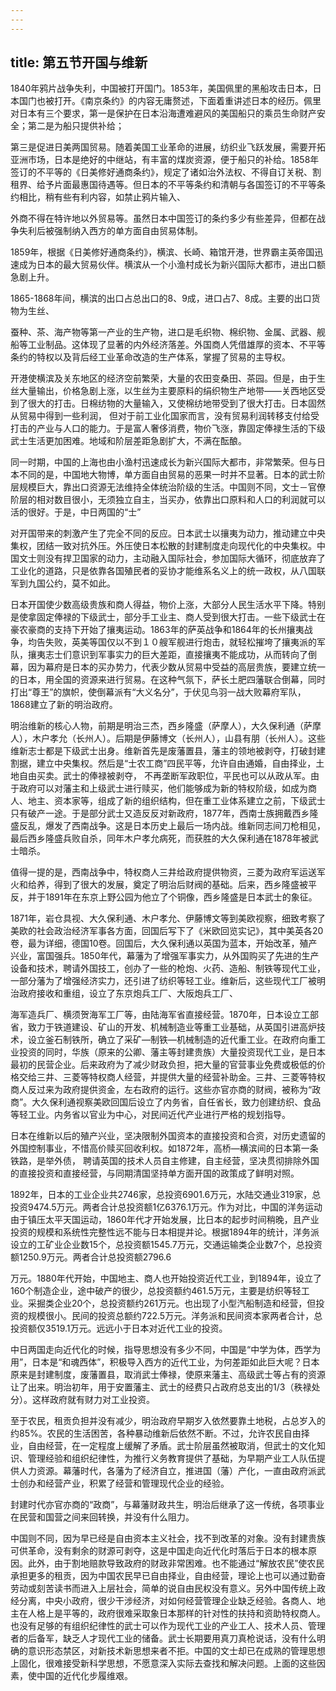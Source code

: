 ```yaml
---
---
---
```

title: 第五节开国与维新
---



1840年鸦片战争失利，中国被打开国门。1853年，美国佩里的黑船攻击日本，日本国门也被打开。《南京条约》的内容无庸赘述，下面着重讲述日本的经历。佩里对日本有三个要求，第一是保护在日本沿海遭难避风的美国船只的乘员生命财产安全；第二是为船只提供补给；

第三是促进日美两国贸易。随着美国工业革命的进展，纺织业飞跃发展，需要开拓亚洲市场，日本是绝好的中继站，有丰富的煤炭资源，便于船只的补给。1858年签订的不平等的《日美修好通商条约》，规定了诸如治外法权、不得自订关税、割租界、给予片面最惠国待遇等。但日本的不平等条约和清朝与各国签订的不平等条约相比，稍有些有利内容，如禁止鸦片输入、

外商不得在特许地以外贸易等。虽然日本中国签订的条约多少有些差异，但都在战争失利后被强制纳入西方的单方面自由贸易体制。

1859年，根据《日美修好通商条约》，横滨、长崎、箱馆开港，世界霸主英帝国迅速成为日本的最大贸易伙伴。横滨从一个小渔村成长为新兴国际大都市，进出口额急剧上升。

1865-1868年间，横滨的出口占总出口的8、9成，进口占7、8成。主要的出口货物为生丝、

蚕种、茶、海产物等第一产业的生产物，进口是毛织物、棉织物、金属、武器、舰船等工业制品。这体现了显著的内外经济落差。外国商人凭借雄厚的资本、不平等条约的特权以及背后经工业革命改造的生产体系，掌握了贸易的主导权。

开港使横滨及关东地区的经济空前繁荣，大量的农田变桑田、茶园。但是，由于生丝大量输出，价格急剧上涨，以生丝为主要原料的绢织物生产地带——关西地区受到了很大的打击。日棉纺物的大量输入，又使棉纺地带受到了很大打击。日本固然从贸易中得到一些利润，
但对于前工业化国家而言，没有贸易利润转移支付给受打击的产业与人口的能力。于是富人奢侈消费，物价飞涨，靠固定俸禄生活的下级武士生活更加困难。地域和阶层差距急剧扩大，不满在酝酿。

同一时期，中国的上海也由小渔村迅速成长为新兴国际大都市，非常繁荣。但与日本不同的是，中国地大物博，单方面自由贸易的恶果一时并不显著。日本的武士阶层规模巨大，靠出口资源无法维持全体统治阶级的生活。中国则不同，文士－官僚阶层的相对数目很小，无须独立自主，当买办，依靠出口原料和人口的利润就可以活的很好。于是，中日两国的“士”

对开国带来的刺激产生了完全不同的反应。日本武士以攘夷为动力，推动建立中央集权，团结一致对抗外压。外压使日本松散的封建制度走向现代化的中央集权。中国文士则没有捍卫国家的动力，主动融入国际社会，参加国际大循环，彻底放弃了工业化的道路，只是依靠各国殖民者的妥协才能维系名义上的统一政权，从八国联军到九国公约，莫不如此。

日本开国使少数高级贵族和商人得益，物价上涨，大部分人民生活水平下降。特别是使拿固定俸禄的下级武士，部分手工业主、商人受到很大打击。一些下级武士在豪农豪商的支持下开始了攘夷运动。1863年的萨英战争和1864年的长州攘夷战争，均告失败，英美等国仅以不到１０艘军舰进行炮击，就轻松摧垮了攘夷派的军队，攘夷志士们意识到军事实力的巨大差距，直接攘夷不能成功，从而转向了倒幕，因为幕府是日本的买办势力，代表少数从贸易中受益的高层贵族，要建立统一的日本，用全国的资源来进行贸易。在这种气氛下，萨长土肥四藩联合倒幕，同时打出“尊王”的旗帜，使倒幕派有“大义名分”，于伏见鸟羽一战大败幕府军队，1868建立了新的明治政府。

明治维新的核心人物，前期是明治三杰，西乡隆盛（萨摩人），大久保利通（萨摩人），木户孝允（长州人）。后期是伊藤博文（长州人），山县有朋（长州人）。这些维新志士都是下级武士出身。维新首先是废藩置县，藩主的领地被剥夺，打破封建割据，建立中央集权。然后是“士农工商”四民平等，允许自由通婚，自由择业，土地自由买卖。武士的俸禄被剥夺，
不再垄断军政职位，平民也可以从政从军。由于政府可以对藩主和上级武士进行赎买，他们能够成为新的特权阶级，如成为商人、地主、资本家等，组成了新的组织结构，但在重工业体系建立之前，下级武士只有破产一途。于是部分武士又造反反对新政府，1877年，西南士族拥戴西乡隆盛反乱，爆发了西南战争。这是日本历史上最后一场内战。维新同志间刀枪相见，最后西乡隆盛兵败自杀，同年木户孝允病死，而获胜的大久保利通在1878年被武士暗杀。

值得一提的是，西南战争中，特权商人三井给政府提供物资，三菱为政府军运送军火和给养，得到了很大的发展，奠定了明治后财阀的基础。后来，西乡隆盛被平反，并于1891年在东京上野公园为他立了个铜像，西乡隆盛是日本武士的象征。

1871年，岩仓具视、大久保利通、木户孝允、伊藤博文等到美欧视察，细致考察了美欧的社会政治经济军事各方面，回国后写下了《米欧回览实记》，其中美英各20卷，最为详细，德国10卷。回国后，大久保利通以英国为蓝本，开始改革，殖产兴业，富国强兵。1850年代，幕藩为了增强军事实力，从外国购买了先进的生产设备和技术，聘请外国技工，创办了一些的枪炮、火药、造船、制铁等现代工业，一部分藩为了增强经济实力，还引进了纺织等轻工业。维新后，这些现代工厂被明治政府接收和重组，设立了东京炮兵工厂、大阪炮兵工厂、

海军造兵厂、横须贺海军工厂等，由陆海军省直接经营。1870年，日本设立工部省，致力于铁道建设、矿山的开发、机械制造业等重工业基础，从英国引进高炉技术，设立釜石制铁所，确立了采矿—制铁—机械制造的近代重工业。在政府向重工业投资的同时，华族（原来的公卿、藩主等封建贵族）大量投资现代工业，是日本最初的民营企业。后来政府为了减少财政负担，把大量的官营事业免费或极低的价格交给三井、三菱等特权商人经营，并提供大量的经营补助金。三井、三菱等特权商人反过来为政府提供资金，左右政府的运行。这些亦官亦商的财阀，被称为“政商”。大久保利通视察美欧回国后设立了内务省，自任省长，致力创建纺织、食品等轻工业。内务省以官业为中心，对民间近代产业进行严格的规划指导。

日本在维新以后的殖产兴业，坚决限制外国资本的直接投资和合资，对历史遗留的外国控制事业，不惜高价赎买回收利权。如1872年，高桥—横滨间的日本第一条铁路，是举外债，
聘请英国的技术人员自主修建，自主经营，坚决贯彻排除外国的直接投资和直接经营，与同期清国坚持单方面开国的政策成了鲜明对照。

1892年，日本的工业企业共2746家，总投资6901.6万元，水陆交通业319家，总投资9474.5万元。两者合计总投资额1亿6376.1万元。作为对比，中国的洋务运动由于镇压太平天国运动，1860年代才开始发展，比日本的起步时间稍晚，且产业投资的规模和系统性完整性远不能与日本相提并论。根据1894年的统计，洋务派设立的工矿业企业数15个，总投资额1545.7万元，交通运输类企业数7个，总投资额1250.9万元。两者合计总投资额2796.6

万元。1880年代开始，中国地主、商人也开始投资近代工业，到1894年，设立了160个制造企业，途中破产的很少，总投资额约461.5万元，主要是纺织等轻工业。采掘类企业20个，总投资额约261万元。也出现了小型汽船制造和经营，但投资的规模很小。民间的投资总额约722.5万元。洋务派和民间资本家两者合计，总投资额仅3519.1万元。远远小于日本对近代工业的投资。

中日两国走向近代化的时候，指导思想没有多少不同，中国是“中学为体，西学为用”，日本是“和魂西体”，积极导入西方的近代工业，为何差距如此巨大呢？日本原来是封建制度，废藩置县，取消武士俸禄，使原来藩主、高级武士等占有的资源让了出来。明治初年，用于安置藩主、武士的经费只占政府总支出的1/3（秩禄处分）。这样政府就有财力对工业投资。

至于农民，租贡负担并没有减少，明治政府早期岁入依然要靠土地税，占总岁入的约85%。农民的生活困苦，各种暴动维新后依然不断。不过，允许农民自由择业，自由经营，在一定程度上缓解了矛盾。武士阶层虽然被取消，但武士的文化知识、管理经验和组织纪律性，为推行义务教育提供了基础，为早期产业工人队伍提供人力资源。幕藩时代，各藩为了经济自立，推进国（藩）产化，一直由政府派武士创办和经营产业，积累了经营和管理现代企业的经验。

封建时代亦官亦商的“政商”，与幕藩财政共生，明治后继承了这一传统，各项事业在民营和国营之间来回转换，并没有什么阻力。

中国则不同，因为早已经是自由资本主义社会，找不到改革的对象。没有封建贵族可供革命，没有剩余的财源可剥夺，这是中国走向近代化时落后于日本的根本原因。此外，由于割地赔款导致政府的财政非常困难。也不能通过“解放农民”使农民承担更多的租贡，因为中国农民早已自由择业，自由经营，理论上也可以通过勤奋劳动或刻苦读书而进入上层社会，简单的说自由民权没有意义。另外中国传统上政经分离，中央小政府，很少干涉经济，对如何经营管理企业缺乏经验。各商人、地主在人格上是平等的，政府很难采取象日本那样的针对性的扶持和资助特权商人。也没有足够的有组织纪律性的武士可以作为现代工业的产业工人、技术人员、管理者的后备军，缺乏人才现代工业的储备。武士长期要用真刀真枪说话，没有什么明确的意识形态禁区，对新技术新思想来者不拒。中国的文士却已在成熟的管理思想上固化，很难接受新科学思想，不愿意深入实际去查找和解决问题。上面的这些因素，使中国的近代化步履维艰。